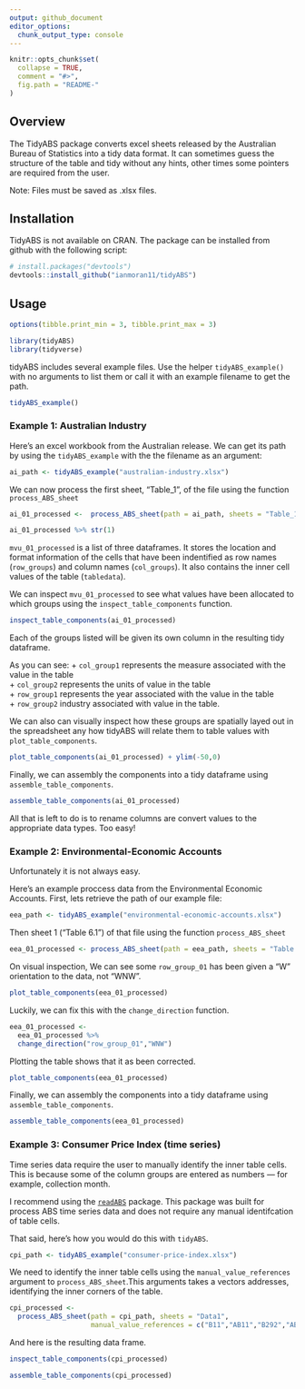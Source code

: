 ```yaml
---
output: github_document
editor_options: 
  chunk_output_type: console
---
```


<!-- README.md is generated from README.Rmd. Please edit that file -->

```r
knitr::opts_chunk$set(
  collapse = TRUE,
  comment = "#>",
  fig.path = "README-"
)
```


## Overview

The TidyABS package converts excel sheets released by the Australian Bureau of Statistics into a tidy data format. It can sometimes guess the structure of the table and tidy without any hints, other times some pointers are required from the user. 

Note: Files must be saved as .xlsx files. 


## Installation

TidyABS is not available on CRAN. The package can be installed from github with the following script:
 
```r
# install.packages("devtools")
devtools::install_github("ianmoran11/tidyABS")
```

## Usage

```r
options(tibble.print_min = 3, tibble.print_max = 3)
```

```r
library(tidyABS)
library(tidyverse)
```

tidyABS includes several example files.  Use the helper `tidyABS_example()` with no arguments to list them or call it with an example filename to get the path.

```r
tidyABS_example()
```


### Example 1: Australian Industry

Here's an excel workbook from the Australian release. We can get its path by using the `tidyABS_example` with the the filename as an argument:

```r
ai_path <- tidyABS_example("australian-industry.xlsx")
```

We can now process the first sheet, "Table_1", of the file using the function `process_ABS_sheet`

```r
ai_01_processed <-  process_ABS_sheet(path = ai_path, sheets = "Table_1") 

ai_01_processed %>% str(1)
```

`mvu_01_processed` is a list of three dataframes. It stores the location and format information of the cells that have been indentified as row names (`row_groups`) and column names (`col_groups`). It also contains the inner cell values of the table (`tabledata`).  

We can inspect `mvu_01_processed` to see what values have been allocated to which groups using the `inspect_table_components` function.


```r
inspect_table_components(ai_01_processed)
```

Each of the groups listed will be given its own column in the resulting tidy dataframe.


 As you can see:
+ `col_group1` represents the measure associated with the value in the table  
+ `col_group2` represents the units of value in the table  
+ `row_group1` represents the year associated with the value in the table  
+ `row_group2` industry associated with value in the table. 

We can also  can visually inspect how these groups are spatially layed out in the spreadsheet any how tidyABS will relate them to table values with `plot_table_components`.

```r
plot_table_components(ai_01_processed) + ylim(-50,0)
```


Finally, we can assembly the components into a tidy dataframe using `assemble_table_components`.

```r
assemble_table_components(ai_01_processed)
```

All that is left to do is to rename columns are convert values to the appropriate data types. Too easy!

### Example 2: Environmental-Economic Accounts

Unfortunately it is not always easy. 

Here's an example proccess data from the Environmental Economic Accounts. First, lets retrieve the path of our example file:

```r
eea_path <- tidyABS_example("environmental-economic-accounts.xlsx")
```

Then sheet 1 ("Table 6.1") of that file using the function `process_ABS_sheet`

```r
eea_01_processed <- process_ABS_sheet(path = eea_path, sheets = "Table 6.1")
```

On visual inspection, We can see some `row_group_01` has been given a "W" orientation to the data, not "WNW". 

```r
plot_table_components(eea_01_processed)
```


Luckily, we can fix this with the `change_direction` function. 

```r
eea_01_processed <- 
  eea_01_processed %>% 
  change_direction("row_group_01","WNW")
```

Plotting the table shows that it as been corrected. 

```r
plot_table_components(eea_01_processed)
```

Finally, we can assembly the components into a tidy dataframe using `assemble_table_components`.

```r
assemble_table_components(eea_01_processed)  
```


### Example 3: Consumer Price Index (time series)

Time series data require the user to manually identify the inner table cells. This is because some of the column groups are entered as numbers --- for example, collection month. 

I recommend using the [`readABS`](https://github.com/MattCowgill/readabs) package. This package was built for process ABS time series data and does not require any manual identifcation of table cells. 

That said, here's how you would do this with `tidyABS`.

```r
cpi_path <- tidyABS_example("consumer-price-index.xlsx")
```

We need to identify the inner table cells using the `manual_value_references` argument to `process_ABS_sheet`.This arguments takes a vectors addresses, identifying the inner corners of the table. 

```r
cpi_processed <- 
  process_ABS_sheet(path = cpi_path, sheets = "Data1",
                    manual_value_references = c("B11","AB11","B292","AB292"))
```

And here is the resulting data frame. 

```r
inspect_table_components(cpi_processed)

assemble_table_components(cpi_processed) 
```
